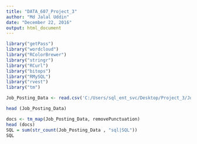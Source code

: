 ---
title: "DATA_607_Project_3"
author: "Md Jalal Uddin"
date: "December 22, 2016"
output: html_document
---

```{r}
library("getPass")
library("wordcloud")
library("RColorBrewer")
library("stringr")
library("RCurl")
library("bitops")
library("RMySQL")
library("rvest")
library("tm")

```

```{r}

Job_Posting_Data <- read.csv('C:/Users/sql_ent_svc/Desktop/Project_3/JobPostingData.txt')

head (Job_Posting_Data)

```

```{r}

docs <- tm_map(Job_Posting_Data, removePunctuation) 
head (docs)
SQL = sum(str_count(Job_Posting_Data , "sql|SQL"))
SQL

```

